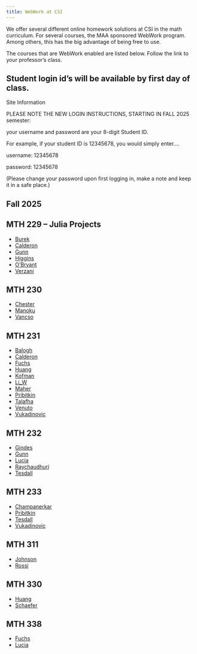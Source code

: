 ---
title: WebWork at CSI
---

We offer several different online homework solutions at CSI in the math
curriculum. For several courses, the MAA sponsored WebWork
program. Among others, this has the big advantage of being free to use.

The courses that are WebWork enabled are listed below. Follow the link to your professor's class.


## Student login id's will be available by first day of class.
Site Information

PLEASE NOTE THE NEW LOGIN INSTRUCTIONS, STARTING IN FALL 2025 semester:

your username and password are your 8-digit Student ID.

For example, if your student ID is 12345678, you would simply enter....

username: 12345678

password: 12345678

(Please change your password upon first logging in, make a note and keep it in a safe place.) 

##  Fall 2025


## MTH 229 -- Julia Projects

* [Burek](http://www.math.csi.cuny.edu/webwork2/Math229_28823_Burek_F25/)
* [Calderon](http://www.math.csi.cuny.edu/webwork2/Math229_28824_Calderon_F25/)
* [Gunn](http://www.math.csi.cuny.edu/webwork2/Math229_28819_Gunn_F25/)
* [Higgins](http://www.math.csi.cuny.edu/webwork2/Math229_28812_Higgins_F25/)
* [O'Bryant](http://www.math.csi.cuny.edu/webwork2/Math229_28813_OBryant_F25/)
* [Verzani](http://www.math.csi.cuny.edu/webwork2/Math229_28815_Verzani_F25/)


## MTH 230

* [Chester](http://www.math.csi.cuny.edu/webwork2/Math230_27967_Chester_F25/)
* [Manoku](http://www.math.csi.cuny.edu/webwork2/Math230_27964_Manoku_F25/)
* [Vancso](http://www.math.csi.cuny.edu/webwork2/Math230_27963_Vancso_F25/)


## MTH 231

* [Balogh](http://www.math.csi.cuny.edu/webwork2/Math231_28438_Balogh_F25/)
* [Calderon](http://www.math.csi.cuny.edu/webwork2/Math231_29673_Calderon_F25/)
* [Fuchs](http://www.math.csi.cuny.edu/webwork2/Math231_28441_Fuchs_F25/)
* [Huang](http://www.math.csi.cuny.edu/webwork2/Math231_28440_Huang_F25/)
* [Kofman](http://www.math.csi.cuny.edu/webwork2/Math231_28443_Kofman_F25/)
* [Li_W](http://www.math.csi.cuny.edu/webwork2/Math231_28437_Li_W_F25/)
* [Maher](http://www.math.csi.cuny.edu/webwork2/Math231_28436_Maher_F25/)
* [Pribitkin](http://www.math.csi.cuny.edu/webwork2/Math231_28434_Pribitkin_F25/)
* [Talafha](http://www.math.csi.cuny.edu/webwork2/Math231_28435_Talafha_F25/)
* [Venuto](http://www.math.csi.cuny.edu/webwork2/Math231_28439_Venuto_F25/)
* [Vukadinovic](http://www.math.csi.cuny.edu/webwork2/Math231_28442_Vukadinovic_F25/)


## MTH 232

* [Gindes](http://www.math.csi.cuny.edu/webwork2/Math232_28210_Gindes_F25/)
* [Gunn](http://www.math.csi.cuny.edu/webwork2/Math232_28211_Gunn_F25/)
* [Lucia](http://www.math.csi.cuny.edu/webwork2/Math232_28214_Lucia_F25/)
* [Raychaudhuri](http://www.math.csi.cuny.edu/webwork2/Math232_28212_Raychaudhuri_F25/)
* [Tesdall](http://www.math.csi.cuny.edu/webwork2/Math232_28213_Tesdall_F25/)


## MTH 233

* [Champanerkar](http://www.math.csi.cuny.edu/webwork2/Math233_28695_Champanerkar_F25/)
* [Pribitkin](http://www.math.csi.cuny.edu/webwork2/Math233_28694_Pribitkin_F25/)
* [Tesdall](http://www.math.csi.cuny.edu/webwork2/Math233_28691_Tesdall_F25/)
* [Vukadinovic](http://www.math.csi.cuny.edu/webwork2/Math233_29492_Vukadinovic_F25/)


## MTH 311

* [Johnson](http://www.math.csi.cuny.edu/webwork2/Math311_28104_Johnson_F25/)
* [Rossi](http://www.math.csi.cuny.edu/webwork2/Math311_28103_Rossi_F25/)


## MTH 330

* [Huang](http://www.math.csi.cuny.edu/webwork2/Math330_28523_Huang_F25/)
* [Schaefer](http://www.math.csi.cuny.edu/webwork2/Math330_53298_Schaefer_F25/)


## MTH 338

* [Fuchs](http://www.math.csi.cuny.edu/webwork2/Math338_28219_Fuchs_F25/)
* [Lucia](http://www.math.csi.cuny.edu/webwork2/Math338_28217_Lucia_F25/)
